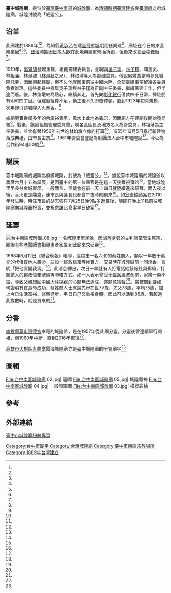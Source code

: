 {{coord|24.128690|120.681112|display=title}}
{{東亞廟宇
| name = 台中城隍廟
| img =File: 台中市城隍廟正面照.jpg
| img_capt = 
| image_width = 250px
| location = {{TWN}}[[臺中市|臺中市]][[南區_(臺中市)|南區]]城隍-{里}-合作街94巷50號
| god = [[城隍尊神|城隍尊神]]
| type = 官建廟宇
| struct = 單簷硬山式
| open_year = {{QING}}[[光緒|光緒]]十五年（[[1889年|1889年]]）
| cere_date = [[農曆|農曆]][[六月十五|六月十五]]
| cultural_collection= 
|}}

'''臺中城隍廟'''，是位於[[臺灣|臺灣]][[臺中|臺中]][[南區_(臺中市)|南區]]的[[城隍廟|城隍廟]]，為[[清領時期|清領時期]][[臺灣建省|臺灣建省]]後[[臺灣府|臺灣府]]之府城隍廟，城隍封號為「威靈公」。

==沿革==
此廟建於1889年<ref name="楊政郡"/><ref name="蔡智銘"/>，為知縣[[黃承乙|黃承乙]]在建[[臺灣省城|臺灣省城]]期間任興建<ref name="張弘昌"/>，廟址在今日的東區樂業里<ref name="蔡智銘"/><ref name="張弘昌"/><ref name="江良誠"/>。[[台灣日治時期|日治時期]]因[[日本人|日本人]]欲在此地興建軍營而拆毀，但後來改設[[台中糖廠|台中糖廠]]<ref name="張弘昌"/>。

1919年，[[吳鸞旂|吳鸞旂]]發起重建，組織籌建委員會，並聘請[[吳子瑜|吳子瑜]]、[[林子瑾|林子瑾]]、賴慶炎、林祖藩、林澄坡（[[林澄秋|林澄秋]]之兄）、林焰墩等人為籌建委員。傳說吳鸞旂當時夢見城隍託夢，因而興起建廟，但不久他就因事前往中國大陸，全部籌建事項留給各委員負責辦理。這些委員中推舉吳子瑜與林子瑾為正副主任委員，繼續籌建工作，但半途而廢。後，林焰墩較為熱心，繼續奔走，首先向[[彰化銀行|彰化銀行]]借款四千日幣，擇址於有明町四丁目。但建廟經費不足，動工後不久即告停頓，直到1923年初具規模，次年即引請城隍入火奉香。<ref name="陳啟福"/>

據廟旁賣香燭多年的余慶裕表示，風水上此地為龜穴，因而廟方在建廟後開始養烏龜<ref name="唐蒼賜"/>。戰後，該廟組織管理委員會，聘各區區長及地方名人為管委員，林祖藩為主任委員，並曾有替1950年去世的林焰墩立像的打算<ref name="陳啟福"/>。1955年12月5日舉行新建物落成典禮，由市長主祭<ref name="1955-12-03"/>。1961年管委會登記為財團法人台中市城隍廟<ref name="江良誠"/>。今址為合作街94巷50號<ref name="唐蒼賜"/>。

==誕辰==
臺中城隍廟的城隍為府級城隍，封號為「威靈公」<ref name="江良誠"/>。據說臺中城隍廟的城隍爺以農曆六月十五為誕辰，是因臺中的第一位縣官是在這一天接篆視事的<ref name="陳啟福"/>。當地城隍里里長林金城表示，一般而言，信徒會在前一天十四日就陸續進來祭拜，而入夜以後，香火更是鼎盛，連市長與議長也都會午夜時刻前來<ref name="趙曉寧"/>。如[[翁奇楠命案|翁奇楠命案]]在2010年發生時，時任市長的[[胡志強_(1948年)|胡志強]]在7月25日晚9點多返臺後，隨即在晚上11點前往城隍廟向城隍爺祝壽，並祈求讓此命案早日破案<ref name="唐在馨、林良哲"/>。

==延壽==
[[File:台中南區城隍廟_08.jpg|thumb]]
一名城隍里里民說，因城隍身旁的文判官掌管生死簿，聽說有些老醫師會指導患者家屬到此廟來求延壽<ref name="蔡智銘"/>。

1988年6月12日《聯合晚報》報導，[[臺中市_(省轄市)|臺中市]]一名六旬的蔡姓商人，願以一年數十萬元的代價買他人壽命，並設一郵政信箱等候賣方，交易時在城隍爺前一同燒香，言明「把他壽變我壽」<ref name="周筱梅1"/>。此消息傳出，次日一早就有人打電話給該報社與郵局，打聽該人的郵政信箱號碼等聯絡方式，如一人表示曾受[[十信案|十信案]]風波牽累，家業一蹶不振，導致父親想回中國大陸探親的心願無法達成，遂願意犧牲<ref name="周筱梅2"/>。當被問到要如何證明有買壽命成功，蔡姓商人士就說先母在世77歲、先父73歲，平均75歲，加上今日生活富裕、醫藥進步、平日自己又重視身體，因此可以活到85歲，若超過此歲數時，就是買來的<ref name="周筱梅3"/>。

==分香==
[[南投縣|南投縣]][[草屯惠德宮|草屯惠德宮]]奉祀的城隍爺，是在1957年從此廟分靈，分靈後曾連續舉行謁祖，但1960年中斷，直到2016年恢復<ref name="張瑞楨"/>。

[[高雄市|高雄市]][[大樹區|大樹區]][[九曲堂|九曲堂]]霞海城隍廟亦是臺中城隍廟的分靈廟宇<ref name="張瑞楨"/>。

==圖輯==
<gallery mode="nolines" widths="150">
File:台中南區城隍廟 02.jpg| 迴廊 
File:台中南區城隍廟 05.jpg| 城隍尊神 
File:台中南區城隍廟 04.jpg| 十殿閻羅圖
File:台中南區城隍廟 03.jpg| 橫樑彩繪 
</gallery>

==參考==
{{Reflist|35em|refs =
<ref name="1955-12-03">{{Cite news|url=|title=中市城隍廟 五日落成禮|author=|language=zh-tw|publisher=《臺灣民聲日報》|date=1955-12-03|accessdate=}}</ref>

<ref name="趙曉寧">{{Cite news|url=|title=城隍爺過生日求個好運道|author=趙曉寧|language=zh-tw|publisher=《中國時報》|date=1995-07-12|accessdate=}}</ref>

<ref name="張瑞楨">{{Cite news|url=http://news.ltn.com.tw/news/life/breakingnews/1704905|title=分靈近一甲子 草屯惠德宮再續台中城隍廟謁祖慣例|author=張瑞楨|language=zh-tw|publisher=《自由時報》|date=2016-05-22|accessdate=2018-10-25|archive-url=https://web.archive.org/web/20160724144400/http://news.ltn.com.tw/news/life/breakingnews/1704905|archive-date=2016-07-24|dead-url=no}}</ref>

<ref name="蔡智銘">{{Cite news|url=https://tw.appledaily.com/headline/daily/20130905/35272400/|title=這里最靈驗：城隍里民 全台中最長壽|author=蔡智銘|language=zh-tw|publisher=《蘋果日報》|date=2013-09-05|accessdate=2018-10-25|archive-date=2018-10-25|archive-url=https://web.archive.org/web/20181025104419/https://tw.appledaily.com/headline/daily/20130905/35272400/|dead-url=no}}</ref>

<ref name="陳啟福">{{Cite news|url=|title=采風問俗 又該一年一大拜 行見活人鬧城隍|author=陳啟福|language=zh-tw|publisher=《聯合報》|date=1953-07-24|accessdate=}}</ref>

<ref name="唐蒼賜">{{Cite news|url=|title=200隻烏龜 擠滿南區城隍廟 中庭龜滿為患 廟方等請示城隍爺後 部分擇期放生|author=唐蒼賜|language=zh-tw|publisher=《聯合報》|date=2004-03-26|accessdate=}}</ref>

<ref name="張弘昌">{{Cite news|url=|title=城隍爺誕辰 市長主祭 信徒擠滿廟堂 警分局長也率主管祭拜|author=張弘昌|language=zh-tw|publisher=《聯合報》|date=2004-07-31|accessdate=}}</ref>

<ref name="江良誠">{{Cite news|url=|title=城隍壽誕 「威靈」鎮四方 百年歷史 官階規模大 判官、牛頭馬面協助剷奸除惡 庇佑地方|author=江良誠|language=zh-tw|publisher=《聯合報》|date=2003-07-15|accessdate=}}</ref>

<ref name="周筱梅3">{{Cite news|url=|title=富商談買命 只因勸惜命|author=周筱梅|language=zh-tw|publisher=《聯合晚報》|date=1988-06-14|accessdate=}}</ref>

<ref name="周筱梅2">{{Cite news|url=|title=富商要買命 有人願賣命 學生 老師 生意人 只因缺錢 不在乎減壽|author=周筱梅|language=zh-tw|publisher=《聯合晚報》|date=1988-06-13|accessdate=}}</ref>

<ref name="周筱梅1">{{Cite news|url=|title=數十萬買一年命﹗富商大手筆 異想難如願|author=周筱梅|language=zh-tw|publisher=《聯合晚報》|date=1988-06-12|accessdate=}}</ref>

<ref name="唐在馨、林良哲">{{Cite news|url=http://news.ltn.com.tw/news/focus/paper/414476|title=案發兩個月 翁奇楠案未破 胡志強求助城隍爺|author=唐在馨、林良哲|language=zh-tw|publisher=《自由時報》|date=2010-07-27|accessdate=2018-10-25|archive-date=2020-08-06|archive-url=https://web.archive.org/web/20200806142136/https://news.ltn.com.tw/news/focus/paper/414476|dead-url=no}}</ref>

<ref name="楊政郡">{{Cite news|url=http://news.ltn.com.tw/news/life/breakingnews/1123409|title=別開生面舉枷解厄文創活動|author=楊政郡|language=zh-tw|publisher=《自由時報》|date=2014-10-05|accessdate=2018-10-25|archive-url=https://web.archive.org/web/20141006032923/http://news.ltn.com.tw/news/life/breakingnews/1123409|archive-date=2014-10-06|dead-url=no}}</ref>
}}

==外部連結==
[https://www.facebook.com/%E5%8F%B0%E4%B8%AD%E5%B8%82%E5%9F%8E%E9%9A%8D%E5%BB%9F-482778965103946 臺中市城隍廟粉絲專頁] {{Wayback|url=https://www.facebook.com/%E5%8F%B0%E4%B8%AD%E5%B8%82%E5%9F%8E%E9%9A%8D%E5%BB%9F-482778965103946 |date=20220606144605 }}

{{Clear}}
{{臺灣城隍廟}}
{{portal bar|台中|道教|border=no}}

{{Commonscat|Taichung South City God Temple|台中市南區城隍廟}}
[[Category:台中市廟宇|Category:台中市廟宇]]
[[Category:台灣城隍廟|Category:台灣城隍廟]]
[[Category:臺中市南區宗教場所|Category:臺中市南區宗教場所]]
[[Category:1889年台灣建立|Category:1889年台灣建立]]